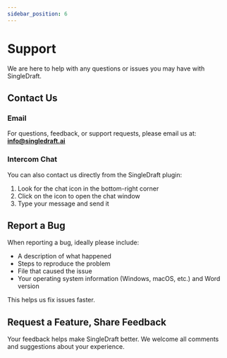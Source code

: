 ```yaml
---
sidebar_position: 6
---
```


# Support

We are here to help with any questions or issues you may have with SingleDraft.

## Contact Us

### Email

For questions, feedback, or support requests, please email us at:
**[info@singledraft.ai](mailto:info@singledraft.ai)**

### Intercom Chat

You can also contact us directly from the SingleDraft plugin:

1. Look for the chat icon in the bottom-right corner
2. Click on the icon to open the chat window
3. Type your message and send it

## Report a Bug

When reporting a bug, ideally please include:

- A description of what happened
- Steps to reproduce the problem
- File that caused the issue
- Your operating system information (Windows, macOS, etc.) and Word version

This helps us fix issues faster.

## Request a Feature, Share Feedback

Your feedback helps make SingleDraft better. We welcome all comments and suggestions
about your experience.
